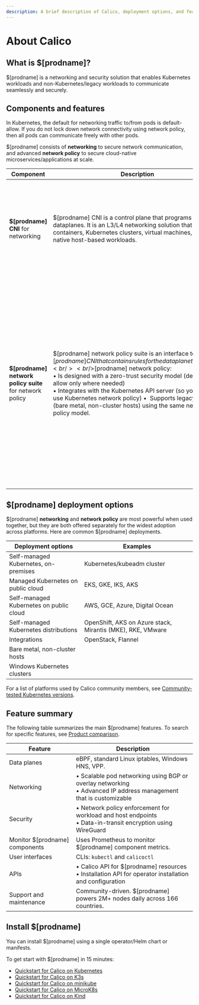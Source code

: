 ```yaml
---
description: A brief description of Calico, deployment options, and features.
---
```


# About Calico

## What is $[prodname]?

$[prodname] is a networking and security solution that enables Kubernetes workloads and non-Kubernetes/legacy workloads to communicate seamlessly and securely.

## Components and features

In Kubernetes, the default for networking traffic to/from pods is default-allow. If you do not lock down network connectivity using network policy, then all pods can communicate freely with other pods.

$[prodname] consists of **networking** to secure network communication, and advanced **network policy** to secure cloud-native microservices/applications at scale.

| Component                                               | **Description**                                                                                                                                                                                                                                                                                                                                                                                                                                                               | Main features                                                                                                                                                                                                                                                                                                                                                                                                                                                           |
| ------------------------------------------------------- | ----------------------------------------------------------------------------------------------------------------------------------------------------------------------------------------------------------------------------------------------------------------------------------------------------------------------------------------------------------------------------------------------------------------------------------------------------------------------------- | ----------------------------------------------------------------------------------------------------------------------------------------------------------------------------------------------------------------------------------------------------------------------------------------------------------------------------------------------------------------------------------------------------------------------------------------------------------------------- |
| **$[prodname] CNI** for networking                      | $[prodname] CNI is a control plane that programs several dataplanes. It is an L3/L4 networking solution that secure containers, Kubernetes clusters, virtual machines, and native host-based workloads.                                                                                                                                                                                                                                                                       | &bull; Built-in data encryption<br />&bull; Advanced IPAM management<br />&bull; Overlay and non-overlay networking options<br />&bull; Choice of dataplanes: iptables, eBPF, Windows HNS, or VPP                                                                                                                                                                                                                                                                       |
| **$[prodname] network policy suite** for network policy | $[prodname] network policy suite is an interface to the $[prodname] CNI that contains rules for the data plane to execute.  <br /><br />$[prodname] network policy:<br />&bull; Is designed with a zero-trust security model (deny-all, allow only where needed) <br />&bull; Integrates with the Kubernetes API server (so you can still use Kubernetes network policy) &bull;  Supports legacy systems (bare metal, non-cluster hosts) using the same network policy model. | &bull; **Namespace** and **global** policy to allow/deny traffic within a cluster, between pods and the outside world, and for non-cluster hosts.<br /><br />&bull; **Network sets** (an arbitrary set of IP subnetworks, CIDRs, or domains) to limit IP ranges for egress and ingress traffic to workloads.<br /><br />&bull; **Application layer (L7) policy** to enforce traffic using attributes like HTTP methods, paths, and cryptographically-secure identities. |

## $[prodname] deployment options

$[prodname] **networking** and **network policy** are most powerful when used together, but they are both offered separately for the widest adoption across platforms. Here are common $[prodname] deployments.

| Deployment options                      | Examples                                                   |
| --------------------------------------- | ---------------------------------------------------------- |
| Self-managed Kubernetes, on-premises    | Kubernetes/kubeadm cluster                                 |
| Managed Kubernetes on public cloud      | EKS, GKE, IKS, AKS                                         |
| Self-managed Kubernetes on public cloud | AWS, GCE, Azure, Digital Ocean                             |
| Self-managed Kubernetes distributions   | OpenShift, AKS on Azure stack, Mirantis (MKE), RKE, VMware |
| Integrations                            | OpenStack, Flannel                                         |
| Bare metal, non-cluster hosts           |                                                            |
| Windows Kubernetes clusters             |                                                            |

For a list of platforms used by Calico community members, see [Community-tested Kubernetes versions](../getting-started/kubernetes/community-tested).

## Feature summary

The following table summarizes the main $[prodname] features. To search for specific features, see [Product comparison](product-comparison.mdx).

| Feature                        | Description                                                                                                                    |
| ------------------------------ | ------------------------------------------------------------------------------------------------------------------------------ |
| Data planes                    | eBPF, standard Linux iptables, Windows HNS, VPP.                                                                               |
| Networking                     | &bull; Scalable pod networking using BGP or overlay networking<br />&bull; Advanced IP address management that is customizable |
| Security                       | &bull; Network policy enforcement for workload and host endpoints<br />&bull; Data-in-transit encryption using WireGuard       |
| Monitor $[prodname] components | Uses Prometheus to monitor $[prodname] component metrics.                                                                      |
| User interfaces                | CLIs: `kubectl` and `calicoctl`                                                                                                |
| APIs                           | &bull; Calico API for $[prodname] resources <br />&bull; Installation API for operator installation and configuration          |
| Support and maintenance        | Community-driven. $[prodname] powers 2M+ nodes daily across 166 countries.                                                     |

## Install $[prodname]

You can install $[prodname] using a single operator/Helm chart or manifests.

To get start with $[prodname] in 15 minutes:

- [Quickstart for Calico on Kubernetes](../getting-started/kubernetes/quickstart.mdx)
- [Quickstart for Calico on K3s](../getting-started/kubernetes/k3s/quickstart.mdx)
- [Quickstart for Calico on minikube](../getting-started/kubernetes/minikube.mdx)
- [Quickstart for Calico on MicroK8s](../getting-started/kubernetes/microk8s.mdx)
- [Quickstart for Calico on Kind](../getting-started/kubernetes/kind.mdx)
